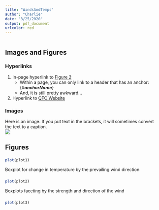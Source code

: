 ```yaml
---
title: "WindsAndTemps"
author: "Charlie"
date: "3/25/2020"
output: pdf_document
urlcolor: red
---
```


```r
```

<!--```{r echo=FALSE,warning=FALSE, message=FALSE, results="hide", fig.show='hide',code = readLines("https://raw.githubusercontent.com/QFCatMSU/RMarkdown-Workshop-Material/master/scripts/01-WindsAndTemps.R"),  }
```-->

## Images and Figures

### Hyperlinks
1) In-page hyperlink to [Figure 2](#anchor2)
    * Within a page, you can only link to a header that has an anchor: {#***anchorName***}
    * And, it is still pretty awkward...
2) Hyperlink to [QFC Website](https://www.canr.msu.edu/qfc/)

### Images
Here is an image.  If you put text in the brackets, it will sometimes convert the text to a caption.  
![](images/QFCLogo.png)


## Figures

### {#anchor1}  
```r
plot(plot1)
```

Boxplot for change in temperature by the prevailing wind direction

### {#anchor2} 
```r
plot(plot2)
```

Boxplots faceting by the strength and direction of the wind

### {#anchor3}
```r
plot(plot3)
```


